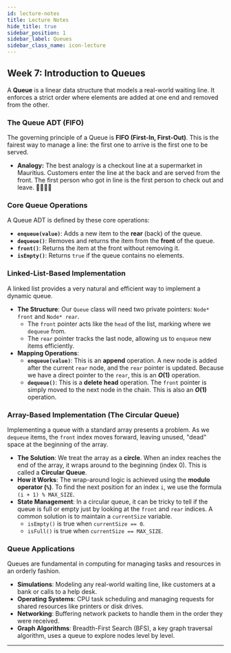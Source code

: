 ```yaml
---
id: lecture-notes
title: Lecture Notes
hide_title: true
sidebar_position: 1
sidebar_label: Queues
sidebar_class_name: icon-lecture
---
```


<ModuleBanner />

## **Week 7: Introduction to Queues**

A **Queue** is a linear data structure that models a real-world waiting line. It enforces a strict order where elements are added at one end and removed from the other.

### **The Queue ADT (FIFO)**
The governing principle of a Queue is **FIFO (First-In, First-Out)**. This is the fairest way to manage a line: the first one to arrive is the first one to be served.

* **Analogy:** The best analogy is a checkout line at a supermarket in Mauritius. Customers enter the line at the back and are served from the front. The first person who got in line is the first person to check out and leave. 👨‍👩‍👧‍👦


### **Core Queue Operations**
A Queue ADT is defined by these core operations:

* **`enqueue(value)`**: Adds a new item to the **rear** (back) of the queue.
* **`dequeue()`**: Removes and returns the item from the **front** of the queue.
* **`front()`**: Returns the item at the front without removing it.
* **`isEmpty()`**: Returns `true` if the queue contains no elements.

### **Linked-List-Based Implementation**
A linked list provides a very natural and efficient way to implement a dynamic queue.

* **The Structure**: Our `Queue` class will need two private pointers: `Node* front` and `Node* rear`.
  * The `front` pointer acts like the `head` of the list, marking where we `dequeue` from.
  * The `rear` pointer tracks the last node, allowing us to `enqueue` new items efficiently.
* **Mapping Operations**:
  * **`enqueue(value)`**: This is an **append** operation. A new node is added after the current `rear` node, and the `rear` pointer is updated. Because we have a direct pointer to the `rear`, this is an **$O(1)$** operation.
  * **`dequeue()`**: This is a **delete head** operation. The `front` pointer is simply moved to the next node in the chain. This is also an **$O(1)$** operation.

### **Array-Based Implementation (The Circular Queue)**
Implementing a queue with a standard array presents a problem. As we `dequeue` items, the `front` index moves forward, leaving unused, "dead" space at the beginning of the array.

* **The Solution**: We treat the array as a **circle**. When an index reaches the end of the array, it wraps around to the beginning (index 0). This is called a **Circular Queue**.
* **How it Works**: The wrap-around logic is achieved using the **modulo operator (`%`)**. To find the next position for an index `i`, we use the formula `(i + 1) % MAX_SIZE`.
* **State Management**: In a circular queue, it can be tricky to tell if the queue is full or empty just by looking at the `front` and `rear` indices. A common solution is to maintain a `currentSize` variable.
  * `isEmpty()` is true when `currentSize == 0`.
  * `isFull()` is true when `currentSize == MAX_SIZE`.



### **Queue Applications**
Queues are fundamental in computing for managing tasks and resources in an orderly fashion.
* **Simulations**: Modeling any real-world waiting line, like customers at a bank or calls to a help desk.
* **Operating Systems**: CPU task scheduling and managing requests for shared resources like printers or disk drives.
* **Networking**: Buffering network packets to handle them in the order they were received.
* **Graph Algorithms**: Breadth-First Search (BFS), a key graph traversal algorithm, uses a queue to explore nodes level by level.

***

